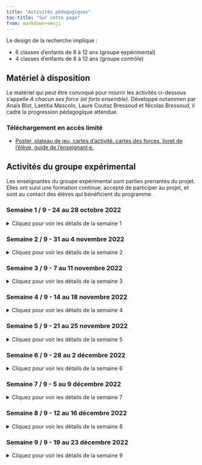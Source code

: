 ```yaml
---
title: "Activités pédagogiques"
toc-title: "Sur cette page"
from: markdown+emoji
---
```


Le design de la recherche implique : 

- 6 classes d'enfants de 8 à 12 ans (groupe expérimental)
- 4 classes d'enfants de 8 à 12 ans (groupe contrôle)

## Matériel à disposition

Le matériel qui peut être convoqué pour nourrir les activités ci-dessous s'appelle *A chacun ses force (et forts ensemble)*. Développé notammen par Anaïs Blot, Laetitia Mascolo, Laure Coutaz Bressoud et Nicolas Bressoud, il cadre la progression pédagogique attendue.

### Téléchargement en accès limité

- [Poster, plateau de jeu, cartes d'activité, cartes des forces, livret de l'élève, guide de l'enseignant·e.](https://drive.switch.ch/index.php/s/DkpLRa5PY1PPqSZ)


## Activités du groupe expérimental

Les enseignantes du groupe expérimental sont parties prenantes du projet. Elles ont suivi une formation continue, accepté de participer au projet, et sont au contact des élèves qui bénéficient du programme.

### Semaine 1 / 9 - 24 au 28 octobre 2022

<details>
  <summary>Cliquez pour voir les détails de la semaine 1</summary>
#### Intention générale de la semaine :

**Découvrir les 24 forces pour percevoir la diversité de nos ressources**

#### Message-clé de la semaine : 

*"On a toutes et tous 24 forces plus ou moins intenses. Comme on est tous différents, chacun a son propre mélange d'intensité de forces. Ce qui est important, c'est de savoir les repérer pour les utiliser."*

#### Moyens pour y parvenir :

- Présenter le vocabulaire des 24 forces
- Donner des exemples de personnes dont les actions permettent de repérer des forces (Superman est modeste, etc)
- Donner un exemple observé par l'enseignante en classe en l'associant à un moment ("j'ai repéré de la prudence dans notre classe au moment où vous avez commencé la fiche, ...")
- Petit-à-petit donner les actions en lien avec les forces ("j'ai repéré de la prudence dans notre classe au moment où vous avez commencé la fiche : des élèves ont retourné la feuille pour vérifier si quelque chose devait être fait au verso.")

#### Exemples d'activités concrètes tirées du matériel : 

- Une personne est désignée pour venir devant la classe et penser à une force. Le reste de la classe va devoir deviner de quelle force il s’agit en posant des questions.
- Recevoir une situation dans laquelle une force est utilisée. En groupe, lire la situation et identifier les forces qui sont présentes. 

#### Temps total à consacrer :

environ 60 min en 1 ou plusieurs moments

#### Conseils : 

- Montrez aux élèves que vous savez repérer des forces en classe.
- Soyez toujours en lien avec des actions.
- Insistez sur le fait que chaque élève a son "cocktail" des forces et qu'il apporte du positif à la classe.

</details>

### Semaine 2 / 9 - 31 au 4 novembre 2022

<details>
  <summary>Cliquez pour voir les détails de la semaine 2</summary>
#### Intention générale de la semaine :

**Découvrir les 24 forces pour percevoir la diversité de nos ressources**

#### Message-clé de la semaine : 

*"Dans notre classe, il y a plein de forces qui émergent et nous aident à être bien ensemble et bien travailler."*

#### Moyens pour y parvenir :

- Donner un exemple observé par l'enseignante en classe en suscitant peu à peu la réflexion chez les élèves ("j'ai repéré de la prudence pendant la pause. Savez-vous ce que j'ai vu ?")
- Utiliser les FAB de **Fabrice Dini** : (1) l'action - (2) la force - (3) le bienfait ("quand tu as (1) laissé parler ton camarade, tu as fait preuve de (2) maîtrise de soi et ça a (3) amené du calme en classe.")
- Observer des situations "fictives" ou "passées" de vie de classe pour identifier les forces permettant de soutenir les solutions (résolution de conflits, aide au travail, ...)

#### Exemples d'activités concrètes tirées du matériel : 

- A partir des définitions des forces, retrouver l'intitulé et vice versa (mémory ou mots à relier ou mots-croisés)
- S'entrainer à définir les forces
- Lire une des histoires qui permet de comprendre le rôle d'une force de votre choix

#### Temps total à consacrer :

environ 60 min en 1 ou plusieurs moments

#### Conseils : 

- Prenez encore une grande place dans cette semaine pour être exemplaire et faciliter le modelage chez les élèves.
- En tant qu'enseignante, mettez-vous des rappels pour orienter l'attention des élèves sur des moments de vie de la classe où des forces peuvent être repérées.
- Cadrez bien l'idée que chaque enfant a les 24 forces, mais de manière plus ou moins optimale, selon les personnes. C'est cette diversité qui est intéressante.

</details>

### Semaine 3 / 9 - 7 au 11 novembre 2022

<details>
  <summary>Cliquez pour voir les détails de la semaine 3</summary>
#### Intention générale de la semaine :

**Observer les forces des camarades de classe**

#### Message-clé de la semaine : 

*"Si j'observe de la bonne manière, alors je peux repérer des forces dans la classe. Quand j'observe un·e camarade, je peux deviner une force derrière certaines de ses actions"*

#### Moyens pour y parvenir :

- L'enseignante peut partir de l'exemple d'une personne connue pour que les élèves identifient (1) des actions remarquables qui (2) révèlent des forces
- L'enseignante rappelle qu'on a toutes et tous des forces ; l'enjeu est de savoir les repérer
- Quand on fait une action qui apporte du bon, on utilise une force.
- Se donner régulièrement des petits défis pour trouver la force derrière une action observée.

#### Exemples d'activités concrètes tirées du matériel : 

- jouer au détective des forces : en collectif, on se concentre sur chaque enfant, sous la guidance (préparée) de l'enseignante ; le but est que, à partir d'une action que donne l'enseignante, on trouve une force sous-jacente ("Louis a attendu que tout le monde soit prêt avant de prendre la parole. Il a fait preuve de maîtrise de soi.")
- jouer au détective des forces : se transformer en enquêteur ou enquêtrice pendant quelques jours. Le défi est, à partir d'une "cible" donnée par l'enseignante, de repérer une action liée à une force. L'enseignante s'assurer de trouver les bonnes cibles et soutient la réussite du projet auprès de chaque élève. Ensuite, on peut communiquer ce qu'on a observé pour que chaque élève reçoive un feedback sur une de ses actions et une force sous-jacente.

#### Temps total à consacrer :

environ 60 min en 1 ou plusieurs moments

#### Conseils : 

- Vous devez coacher vos élèves pour qu'ils apprennent à focaliser leur attention sur les ressources chez les autres ; ils ont besoin de votre aide dans cet apprentissage.
- Ici, on commence à avoir des enjeux relationnels : veillez à ce que personne ne soit laissé de côté.

</details>

### Semaine 4 / 9 - 14 au 18 novembre 2022

<details>
  <summary>Cliquez pour voir les détails de la semaine 4</summary>
#### Intention générale de la semaine :

**Observer les forces des camarades de classe**

#### Message-clé de la semaine : 

*"Avec de l'entrainement, on voit que c'est de plus en plus facile d'observer des forces chez tous les camarades de la classe. On observe que certains ont des forces qui leur vont bien (les forces de signature)."*

#### Moyens pour y parvenir :

- S'assurer que les 24 forces sont connues (une familiarisation a été effectuée durant les 3 premières semaines)
- Continuer à utiliser les FAB de Fabrice Dini : (1) l’action - (2) la force - (3) le bienfait (“quand tu as (1) attendu Julie, tu as fait preuve de (2) gentillesse et ça a (3) donné un chouette exemple de camaraderie aux copains.”)
- **(nouveau)** Face à un problème ou une difficulté, on commence à se demander quel·le camarade de classe peut nous apporter une aide en fonction de ses forces ("Je pense que Pierre peut me conseiller pour me calmer au vestiaire car il faut souvent preuve de maîtrise de soi").
- **(nouveau)** Faire un tour de classe où chaque élève est nommé avec ses **forces de signature**, c'est-à-dire les forces qui sont bien mises en avant chez lui ou elle ; attention, on s'assure que (1) tous les enfants soient concernés par l'activité et que (2) on nomme le même nombre de forces à chacun·e (par exemple 2).

#### Exemples d'activités concrètes tirées du matériel : 

- Choisir un·e camarade qu'on ne connait pas très bien et identifier ses forces dans diverses situations ; se faire aider par l'enseignante pour ne pas faire chou blanc.
- Lire le conte et essayer d'identifier les forces des personnages principaux.
- Décrire une situation où son voisin de banc a mis une force en action.

#### Temps total à consacrer :

environ 60 min en 1 ou plusieurs moments

#### Conseils : 

- Soyez vigilantes dans l'entretien du vocabulaire des forces en le convoquant le plus naturellement possible.
- Veillez à ces que les forces convoquées soient toujours en lien avec des actions concrètes ; on ne veut pas glisser vers des "qualités statiques" ; les forces sont toujours "en action".
- Assurez-vous qu'aucun enfant ne soit laissé de côté dans l'exercice ; c'est ainsi que le climat de classe commence à être influencé favorablement.
- Admettez, avec les élèves, qu'on a aussi des caractéristiques intéressantes qui semblent coller à notre identité (par exemple, "quand on pense au sens du pardon, on pense à Camille qui montre souvent cette force.")

</details>

### Semaine 5 / 9 - 21 au 25 novembre 2022

<details>
  <summary>Cliquez pour voir les détails de la semaine 5</summary>
#### Intention générale de la semaine :

**Identifier ses propres forces**

#### Message-clé de la semaine : 

*"Les forces de signature sont notre fil rouge de la semaine. Chaque élève a reçu un feedback des autres sur une ou plusieurs de ses forces. Maintenant, on commence enfin à s'observer soi-même. On se rend peu à peu compte soi-même que, quand on fait quelque chose (1) bien, (2) avec plaisir et (3) souvent, il y a une force derrière.*

#### Moyens pour y parvenir :

- S'assurer que chaque élève a le même nombre de forces reconnues par le groupe-classe (par exemple, dans une classe, on reconnaît deux forces à chaque enfant, et personne n'a aucune force reconnue)
- Demander aux élèves d'évaluer s'ils se reconnaissent dans les forces attribuées par le groupe (c'est ok si un enfant ne se retrouve pas)
- Challenger les élèves petit-à-petit pour documenter quand et comment ils utilisent leurs forces de signatures (cela peut être les forces reconnues par le groupe ou bien d'autres forces) ; comme toujours, ce qui compte est de lier à une action.

#### Exemples d'activités concrètes tirées du matériel : 

- Durant une semaine, créer le carnet de bord de ses propres forces de caractère. Noter toutes les situations où une force a été utilisée. Faire un bilan en fin de semaine.
- Identifier les 4 forces qui me représentent le plus et les dessiner sur mon blason. Ecrire le nom de mes forces sous les dessins. Ou écrire mes 5 forces dans les pétales de la fleur, coller ma photo au centre.

#### Temps total à consacrer :

environ 60 min en 1 ou plusieurs moments

#### Conseils : 

- Soyez patientes pour permettre aux élève de *ne pas savoir* pendant un temps ; montrez-leur votre confiance dans le temps qu'ils consacrent à s'autoévaluer et le fait qu'ils vont petit-à-petit réussir à voir leurs forces puisque tout le monde a les 24 forces de manière plus ou moins intense (comme un jardin de 24 fleurs où chaque fleur pousse à son rythme) 
- Challengez vos élèves (sur la semaine, vous pourriez vous donner une mission de challenger 4-5 enfants par jour, par exemple) en leur disant, par exemple, "ah, je crois que je vois une force derrière ce que tu fais juste là. Et toi ?"
- Cette phase de prise de conscience de ses propres forces doit être appréhendée avec bienveillance ; montrez votre optimisme :smiley:

</details>

### Semaine 6 / 9 - 28 au 2 décembre 2022

<details>
  <summary>Cliquez pour voir les détails de la semaine 6</summary>
#### Intention générale de la semaine :

**Identifier ses propres forces**

#### Message-clé de la semaine : 

*"Oser communiquer autour de ses propres forces personnelles (forces de signature)."*

#### Moyens pour y parvenir :

- Favoriser avec tact l'expression des enfants (ils sont amenés à se lancer dans le fait *d'oser* parler de leurs forces aux autres)
- Donner des occasions de mémoriser / réactiver des situations où l'enfant à fait (1) bien, (2) avec plaisir et (3) haute énergie quelque chose (par exemple, attendre les copains, ranger son sac, sourire à la directrice, raconter une histoire) pour y greffer les forces. On pourra dire : "souviens-toi quand tu as fait [...action...], il y avait des forces derrière. Tu sais les nommer ?"

#### Exemples d'activités concrètes tirées du matériel : 

- Choisir une force qui me correspond et la présenter sous forme de poster (mots-clé, dessins, flèches, titres...). Venir l’expliquer au reste de la classe ou en groupe.
- Dessiner une situation dans laquelle on s’est senti fier·ère. Identifier ensuite les forces dont on a fait preuve pour pouvoir atteindre quelque chose de bien. Présenter le dessin et l’expliquer au reste de la classe ou en groupe.

#### Temps total à consacrer :

environ 60 min en 1 ou plusieurs moments

#### Conseils : 

- Il est important que les enfants aient une validation des pairs et adultes lorsqu'ils parlent de leurs propres forces. Garantissez ces moments.
- Cela vaut la peine de garder de belles traces de ces moments (joli dessin, par exemple).

</details>

### Semaine 7 / 9 - 5 au 9 décembre 2022

<details>
  <summary>Cliquez pour voir les détails de la semaine 7</summary>
#### Intention générale de la semaine :

**Utiliser les forces du groupe**

#### Message-clé de la semaine : 

*"Voilà ! On est prêts pour le top du top : Faire vivre les forces dans la classe et progresser, en tant que groupe, grâce aux forces de chacun !"*

#### Moyens pour y parvenir :

- Les élèves doivent connaitres les forces les uns des autres. N'hésitez pas à entrainer cela de manière ludique. Ca vient très très vite !
- Commencez à dire à impliquer des élèves en fonction de leurs forces - vous devez aussi les connaitre ou avoir une petite prise de notes sous les yeux - pour coacher la classe selon les défis qui nécessitent des forces spécifiques.

#### Exemples d'activités concrètes tirées du matériel : 

- Recevoir des situations ou un·e élève a un problème. Interpréter la situation en créant une petite saynète. Intervenir avec des forces afin de proposer des solutions aux différents problèmes rencontrés.
- Réfléchir à comment utiliser les forces. Choisir une force que l’on possède et répondre aux questions suivantes par écrit:

    - En quoi ma force pourrait être utile en classe?
    - Que pourrais-je faire concrètement?
    - Comment l’utiliser?
    - Garder cette réflexion et la compléter si de nouvelles idées arrivent.

#### Temps total à consacrer :

environ 60 min en 1 ou plusieurs moments

#### Conseils : 

- Maintenant, on fait circuler les informations pour que les forces soient des moyens de bien vivre ensemble ; en mode "résolution de problèmes", on n'hésite pas à dire "de quelles forces a-t-on besoin pour faire cette exercice de maths ? Et qui peut nous aider dans la classe ?"

</details>

### Semaine 8 / 9 - 12 au 16 décembre 2022

<details>
  <summary>Cliquez pour voir les détails de la semaine 8</summary>
#### Intention générale de la semaine :

**Utiliser les forces du groupe**

#### Message-clé de la semaine : 

*"Message."*

#### Moyens pour y parvenir :

- ...
- ...

#### Exemples d'activités concrètes tirées du matériel : 

- ...
- ...

#### Temps total à consacrer :

environ 60 min en 1 ou plusieurs moments

#### Conseils : 

- ...
- ...

</details>

### Semaine 9 / 9 - 19 au 23 décembre 2022

<details>
  <summary>Cliquez pour voir les détails de la semaine 9</summary>
#### Intention générale de la semaine :

**Célébrer les forces du groupe**

#### Message-clé de la semaine : 

*"Notre classe ne serait pas comme elle est sans les forces que chaque enfant apporte. Et ça, ça se fête."*

#### Moyens pour y parvenir :

- ...
- ...

#### Exemples d'activités concrètes tirées du matériel : 

- ...
- ...

#### Temps total à consacrer :

environ 60 min en 1 ou plusieurs moments

#### Conseils : 

- ...
- ...

</details>
